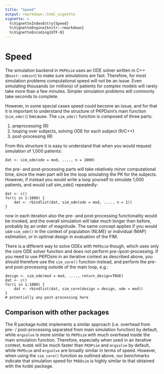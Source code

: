```yaml
---
title: "Speed"
output: rmarkdown::html_vignette
vignette: >
  %\VignetteIndexEntry{Speed}
  %\VignetteEngine{knitr::rmarkdown}
  %\VignetteEncoding{UTF-8}
---
```


# Speed

The simulation backend in `PKPDsim` uses an ODE solver written in C++ (`Boost::odeint`) to make sure simulations are fast. Therefore, for most simulation problems computational speed will not be an issue. Even simulating thousands (or millions) of patients for complex models will rarely take more than a few minutes. Simpler simulation problems will commonly take seconds to complete.

However, in some special cases speed could become an issue, and for that it is important to understand the structure of PKPDsim's main function (`sim_ode()`) because. The `sim_ode()` function is composed of three parts:

1. preprocessing (R)
2. looping over subjects, solving ODE for each subject (R/C++)
3. post-processing (R)

From this structure it is easy to understand that when you would request simulation of 1,000 patients:

    dat <- sim_ode(ode = mod, ...., n = 1000)

the pre- and post-processing parts will take relatively minor computational time, since the main part will be the loop simulating the PK for the subjects. However, if instead you would write a loop yourself to simulate 1,000 patients, and would call sim_ode() repeatedly:

    dat <- c()
    for(i in 1:1000) {
        dat <- rbindlist(dat, sim_ode(ode = mod, ...., n = 1))
    }

now in each iteration also the pre- and post-processing functionality would be invoked, and the overall simulation will take much longer than before, probably by an order of magnitude. The same concept applies if you would use `sim_ode()` in the context of population (NLME) or individual (MAP) estimation, or in optimal design in evaluation of the FIM.

There is a different way to solve ODEs with `PKPDsim` though, which uses only the core ODE solver function and does not perform pre-/post-processing. If you need to use PKPDsim in an iterative context as described above, you should therefore use the `sim_core()` function instead, and perform the pre- and post-processing outside of the main loop, e.g.:

    design <- sim_ode(mod = mod, ...., return_design=TRUE)
    dat <- c()
    for(i in 1:1000) {
        dat <- rbindlist(dat, sim_core(design = design, ode = mod))
    }
    # potentially any post-processing here

## Comparison with other packages

The R package `RxODE` implements a similar approach (i.e. overhead from pre- / post-processing separated from main simulation function) by default, while `mrgsolve` is more similar to `PKPDsim` with much overhead inside the main simulation function. Therefore, especially when used in an iterative context, `RxODE` will be much faster than `PKDPsim` and `mrgsolve` by default, while `PKPDsim` and `mrgsolve` are broadly similar in terms of speed. However, when using the `sim_core()` function as outlined above, our benchmarks indicate that simulation speed for `PKDDsim` is highly similar to that obtained with the `RxODE` package.
